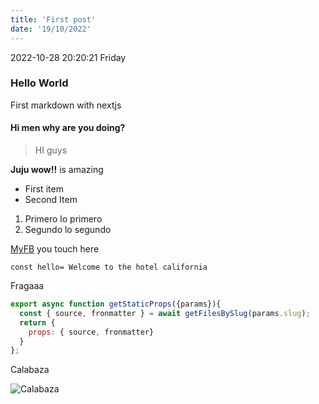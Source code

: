 ```yaml
---
title: 'First post'
date: '19/10/2022'
---
```


2022-10-28 20:20:21 Friday

### Hello World

First markdown with nextjs

#### Hi men why are you doing?

> HI guys

**Juju wow!!** is amazing

- First item
- Second Item

1. Primero lo primero
2. Segundo lo segundo

[MyFB](http://https://facebook.com/ "MyFB") you touch here

`
const hello= Welcome to the hotel california
`

Fragaaa

```javascript
export async function getStaticProps({params}){
  const { source, fronmatter } = await getFilesBySlug(params.slug);
  return {
    props: { source, fronmatter}
  }
};
```

Calabaza

![Calabaza](http://https://images.pexels.com/photos/3135473/pexels-photo-3135473.jpeg?auto=compress&cs=tinysrgb&w=1260&h=750&dpr=1 "Calabaza")
